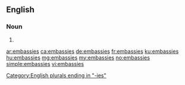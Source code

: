 ==English==

===Noun===
{{head|en|plural}}

# {{plural of|embassy|lang=en}}

[[Category:English plurals ending in "-ies"]]

[[ar:embassies]]
[[ca:embassies]]
[[de:embassies]]
[[fr:embassies]]
[[ku:embassies]]
[[hu:embassies]]
[[mg:embassies]]
[[my:embassies]]
[[no:embassies]]
[[simple:embassies]]
[[vi:embassies]]